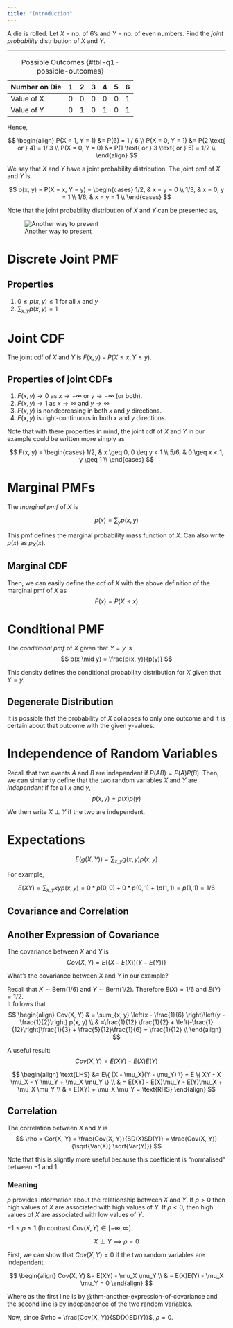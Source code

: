 ```yaml
---
title: "Introduction"
---
```


::: {.callout-note title="Motivating Example"}

A die is rolled. Let $X$ = no. of 6's and $Y$ = no. of even numbers. Find the
_joint probability_ distribution of $X$ and $Y$.

---

| Number on Die | 1   | 2   | 3   | 4   | 5   | 6   |
| ------------- | --- | --- | --- | --- | --- | --- |
| Value of X    | 0   | 0   | 0   | 0   | 0   | 1   |
| Value of Y    | 0   | 1   | 0   | 1   | 0   | 1   |
: Possible Outcomes {#tbl-q1-possible-outcomes}

Hence,

$$
\begin{align}
   P(X = 1, Y = 1) &= P(6) = 1 / 6 \\
   P(X = 0, Y = 1) &= P(2 \text{ or } 4)  = 1/ 3 \\
   P(X = 0, Y = 0) &= P(1 \text{ or } 3 \text{ or } 5) = 1/2 \\
\end{align}
$$

We say that $X$ and $Y$ have a joint probability distribution. The joint pmf of $X$ and $Y$ is

$$
p(x, y) = P(X = x, Y = y) = \begin{cases}
   1/2, & x = y = 0 \\
   1/3, & x = 0, y = 1 \\
   1/6, & x = y = 1 \\ 
\end{cases}
$$

Note that the joint probability distribution of $X$ and $Y$ can be presented as,

![Another way to present](./example-1-illus.png)

:::

# Discrete Joint PMF

## Properties

1. $0 \leq p(x, y) \leq 1$ for all $x$ and $y$
2. $\sum_{x, y} p(x, y) = 1$

# Joint CDF

The joint cdf of $X$ and $Y$ is $F(x, y) - P(X \leq x, Y \leq y)$.

## Properties of joint CDFs

1. $F(x, y) \to 0$ as $x \to -\infty$ or $y \to -\infty$ (or both).
2. $F(x, y) \to 1$ as $x \to \infty$ and $y \to \infty$
3. $F(x, y)$ is nondecreasing in both $x$ and $y$ directions.
4. $F(x, y)$ is right-continuous in both $x$ and $y$ directions.

Note that with there properties in mind, the joint cdf of $X$ and $Y$ in our example could be written more simply as 

$$
F(x, y) = \begin{cases}
   1/2, & x \geq 0, 0 \leq y < 1 \\
   5/6, & 0 \geq x < 1, y \geq 1  \\
\end{cases}
$$

# Marginal PMFs

The _marginal pmf_ of $X$ is 

$$
p(x) = \sum_y p(x, y)
$$

This pmf defines the marginal probability mass function of $X$. Can also write $p(x)$ as $p_X(x)$.

## Marginal CDF

Then, we can easily define the cdf of $X$ with the above definition of the marginal pmf of $X$ as
$$
F(x) = P(X \leq x)
$$

# Conditional PMF

The _conditional pmf_ of $X$ given that $Y = y$ is 
$$
p(x \mid y) = \frac{p(x, y)}{p(y)}
$$

This density defines the conditional probability distribution for $X$ given that $Y = y$. 

## Degenerate Distribution

It is possible that the probability of $X$ collapses to only one outcome and it is certain about that outcome with the given y-values.

# Independence of Random Variables

Recall that two events $A$ and $B$ are independent if $P(AB) = P(A)P(B)$. Then, we can similarity define that the two random variables $X$ and $Y$ are _independent_ if for all $x$ and $y$,
$$
p(x, y) = p(x) p(y)
$$

We then write $X \perp Y$ if the two are independent.

# Expectations

$$
E(g(X, Y)) = \sum_{x, y} g(x, y) p(x, y)
$$

For example,

$$
E(XY) = \sum_{x, y} xyp(x, y) = 0 * p(0, 0) + 0 * p(0, 1) + 1 p(1, 1) = p(1, 1) = 1/ 6
$$

## Covariance and Correlation

::: {#thm-another-expression-of-covariance}

## Another Expression of Covariance

The covariance between $X$ and $Y$ is 
$$
Cov(X,Y) = E\{ ( X - E(X))(Y - E(Y)) \}
$$

:::

What's the covariance between $X$ and $Y$ in our example?

Recall that $X \sim \text{Bern}(1/6)$ and $Y \sim \text{Bern}(1/2)$. Therefore $E(X) = 1/6$ and $E(Y) = 1/2$.  
It follows that 
$$
\begin{align}
Cov(X, Y) & = \sum_{x, y} \left(x - \frac{1}{6} \right)\left(y - \frac{1}{2}\right) p(x, y) \\
& =\frac{1}{12} \frac{1}{2} + \left(-\frac{1}{12}\right)\frac{1}{3} + \frac{5}{12}\frac{1}{6} = \frac{1}{12} \\
\end{align}
$$

A useful result:
$$
Cov(X, Y) = E(XY) - E(X)E(Y)
$$

::: {.proof}

$$
\begin{align}
\text{LHS} &= E\{ (X - \mu_X)(Y - \mu_Y) \} = E \{ XY - X \mu_X - Y \mu_Y + \mu_X \mu_Y \} \\
& = E(XY) - E(X)\mu_Y - E(Y)\mu_X + \mu_X \mu_Y \\
& = E(XY) + \mu_X \mu_Y = \text{RHS}
\end{align}
$$

:::

## Correlation

The correlation between $X$ and $Y$ is
$$
\rho = Cor(X, Y) = \frac{Cov(X, Y)}{SD(X)SD(Y)} = \frac{Cov(X, Y)}{\sqrt{Var(X)} \sqrt{Var(Y)}}
$$

Note that this is slightly more useful because this coefficient is "normalised" between $-1$ and $1$.

### Meaning

$\rho$ provides information about the relationship between $X$ and $Y$. If $\rho > 0$ then high values of $X$ are associated with high values of $Y$. If $\rho < 0$, then high values of $X$ are associated with low values of $Y$.

$-1 \leq \rho \leq 1$ (In contrast $Cov(X, Y) \in [-\infty, \infty]$.

::: {#thm-independence-and-correlations}

$$X \perp Y \implies \rho = 0$$

:::

::: {.proof}

First, we can show that $Cov(X, Y) = 0$ if the two random variables are independent. 

$$
\begin{align}
Cov(X, Y) &= E(XY) - \mu_X \mu_Y \\
& = E(X)E(Y) - \mu_X \mu_Y = 0
\end{align}
$$

Where as the first line is by @thm-another-expression-of-covariance and the second line is by independence of the two random variables.

Now, since $\rho = \frac{Cov(X, Y)}{SD(X)SD(Y)}$, $\rho = 0$.

:::




